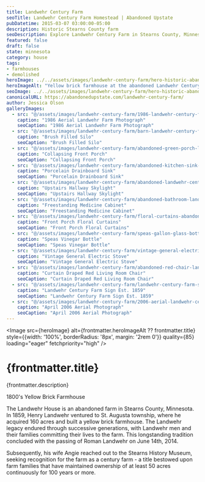 ```yaml
---
title: Landwehr Century Farm
seoTitle: Landwehr Century Farm Homestead | Abandoned Upstate
pubDatetime: 2015-03-07 03:00:00-05:00
description: Historic Stearns County farm
seoDescription: Explore Landwehr Century Farm in Stearns County, Minnesota, a 19th-century yellow brick homestead preserved by generations of the Landwehr family.
featured: false
draft: false
state: minnesota
category: house
tags:
- farmhouses
- demolished
heroImage: ../../assets/images/landwehr-century-farm/hero-historic-abandoned-landwehr-century-farm-st-august-mn.jpg
heroImageAlt: "Yellow brick farmhouse at the abandoned Landwehr Century Farm in Stearns County, Minnesota"
seoImage: ../../assets/images/landwehr-century-farm/hero-historic-abandoned-landwehr-century-farm-st-august-mn.jpg
canonicalURL: https://abandonedupstate.com/landwehr-century-farm/
author: Jessica Olson
galleryImages:
  - src: "@/assets/images/landwehr-century-farm/1986-landwehr-century-farm-stearns-county-minnesota.jpg"
    caption: "1986 Aerial Landwehr Farm Photograph"
    seoCaption: "1986 Aerial Landwehr Farm Photograph"
  - src: "@/assets/images/landwehr-century-farm/barn-landwehr-century-farm-st-augusta-minnesota.jpg"
    caption: "Brush Filled Silo"
    seoCaption: "Brush Filled Silo"
  - src: "@/assets/images/landwehr-century-farm/abandoned-green-porch-landwehr-century-farm-stearns-county-mn.jpg"
    caption: "Collapsing Front Porch"
    seoCaption: "Collapsing Front Porch"
  - src: "@/assets/images/landwehr-century-farm/abandoned-kitchen-sink-peeling-wallpaper-landwehr-century-farm.jpg"
    caption: "Porcelain Drainboard Sink"
    seoCaption: "Porcelain Drainboard Sink"
  - src: "@/assets/images/landwehr-century-farm/abandoned-landwehr-century-farm.jpg"
    caption: "Upstairs Hallway Skylight"
    seoCaption: "Upstairs Hallway Skylight"
  - src: "@/assets/images/landwehr-century-farm/abandoned-bathroom-landwehr-century-farm.jpg"
    caption: "Freestanding Medicine Cabinet"
    seoCaption: "Freestanding Medicine Cabinet"
  - src: "@/assets/images/landwehr-century-farm/floral-curtains-abandoned-century-farm-mn.jpg"
    caption: "Front Porch Floral Curtains"
    seoCaption: "Front Porch Floral Curtains"
  - src: "@/assets/images/landwehr-century-farm/speas-gallon-glass-bottle-landwehr-century-abandoned-farm-st-augusta.jpg"
    caption: "Speas Vinegar Bottle"
    seoCaption: "Speas Vinegar Bottle"
  - src: "@/assets/images/landwehr-century-farm/vintage-general-electric-abandoned-farm-house.jpg"
    caption: "Vintage General Electric Stove"
    seoCaption: "Vintage General Electric Stove"
  - src: "@/assets/images/landwehr-century-farm/abandoned-red-chair-landwehr-century-farm.jpg"
    caption: "Curtain Draped Red Living Room Chair"
    seoCaption: "Curtain Draped Red Living Room Chair"
  - src: "@/assets/images/landwehr-century-farm/landwehr-century-farm-sign-st-augusta-mn.jpg"
    caption: "Landwehr Century Farm Sign Est. 1859"
    seoCaption: "Landwehr Century Farm Sign Est. 1859"
  - src: "@/assets/images/landwehr-century-farm/2006-aerial-landwehr-century-farm-st-augusta-minnesota.jpg"
    caption: "April 2006 Aerial Photograph"
    seoCaption: "April 2006 Aerial Photograph"
---
```

















<Image 
  src={heroImage} 
  alt={frontmatter.heroImageAlt ?? frontmatter.title}
  style={{width: '100%', borderRadius: '8px', margin: '2rem 0'}}
  quality={85}
  loading="eager"
  fetchpriority="high"
/>

# {frontmatter.title}
<p className="post-tagline" style={{ color: "#b9975c" }}>{frontmatter.description}</p>

1800's Yellow Brick Farmhouse

The Landwehr House is an abandoned farm in Stearns County, Minnesota. In 1859, Henry Landwehr ventured to St. Augusta township, where he acquired 160 acres and built a yellow brick farmhouse. The Landwehr legacy endured through successive generations, with Landwehr men and their families committing their lives to the farm. This longstanding tradition concluded with the passing of Roman Landwehr on June 14th, 2014.

Subsequently, his wife Angie reached out to the Stearns History Museum, seeking recognition for the farm as a century farm - a title bestowed upon farm families that have maintained ownership of at least 50 acres continuously for 100 years or more.


<GalleryLightbox galleryId="landwehr-century-farm" images={frontmatter.galleryImages} />
